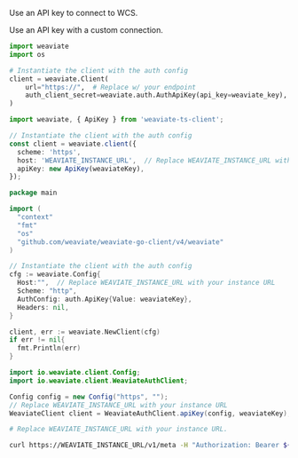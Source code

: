 <!-- Delete these imports if already imported in the file -->

<Tabs groupId="languages">
<TabItem value="py4" label="Python (v4)">

   Use an API key to connect to WCS.
   <FilteredTextBlock
     text={PyCode}
     startMarker="# START WeaviateAPIKeyWCS"
     endMarker="# END WeaviateAPIKeyWCS"
     language="py"
   />

   Use an API key with a custom connection.
   <FilteredTextBlock
     text={PyCode}
     startMarker="# START WeaviateAPIKeyCustom"
     endMarker="# END WeaviateAPIKeyCustom"
     language="py"
   />

</TabItem>
<TabItem value="py3" label="Python (v3)">

```python
import weaviate
import os

# Instantiate the client with the auth config
client = weaviate.Client(
    url="https://",  # Replace w/ your endpoint
    auth_client_secret=weaviate.auth.AuthApiKey(api_key=weaviate_key),  # Replace w/ your Weaviate instance API key
)
```

</TabItem>
<TabItem value="js" label="JavaScript/TypeScript">

```ts
import weaviate, { ApiKey } from 'weaviate-ts-client';

// Instantiate the client with the auth config
const client = weaviate.client({
  scheme: 'https',
  host: 'WEAVIATE_INSTANCE_URL',  // Replace WEAVIATE_INSTANCE_URL with your instance URL
  apiKey: new ApiKey(weaviateKey),
});
```

</TabItem>
<TabItem value="go" label="Go">

```go
package main

import (
  "context"
  "fmt"
  "os"
  "github.com/weaviate/weaviate-go-client/v4/weaviate"
)

// Instantiate the client with the auth config
cfg := weaviate.Config{
  Host:"",  // Replace WEAVIATE_INSTANCE_URL with your instance URL
  Scheme: "http",
  AuthConfig: auth.ApiKey{Value: weaviateKey},
  Headers: nil,
}

client, err := weaviate.NewClient(cfg)
if err != nil{
  fmt.Println(err)
}
```

</TabItem>
<TabItem value="java" label="Java">

```java
import io.weaviate.client.Config;
import io.weaviate.client.WeaviateAuthClient;

Config config = new Config("https", "");
// Replace WEAVIATE_INSTANCE_URL with your instance URL
WeaviateClient client = WeaviateAuthClient.apiKey(config, weaviateKey);
```

</TabItem>
<TabItem value="curl" label="Curl">

```bash
# Replace WEAVIATE_INSTANCE_URL with your instance URL.

curl https://WEAVIATE_INSTANCE_URL/v1/meta -H "Authorization: Bearer ${WEAVIATE_API_KEY}" | jq
```

</TabItem>
</Tabs>
